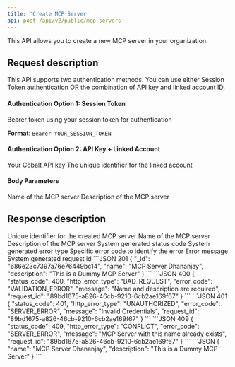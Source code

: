 ```yaml
---
title: 'Create MCP Server'
api: post /api/v2/public/mcp-servers
---
```


This API allows you to create a new MCP server in your organization.

## Request description

<Note>
This API supports two authentication methods. You can use either Session Token authentication OR the combination of API key and linked account ID.
</Note>

#### Authentication Option 1: Session Token
<ParamField header="Authorization" type="string" required>
  Bearer token using your session token for authentication
  
  **Format**: `Bearer YOUR_SESSION_TOKEN`
</ParamField>

#### Authentication Option 2: API Key + Linked Account
<ParamField header="x-api-key" type="string" required>
  Your Cobalt API key
</ParamField>

<ParamField header="linked_account_id" type="string" required>
  The unique identifier for the linked account
</ParamField>

#### Body Parameters
<ParamField body="name" type="string" required>
  Name of the MCP server
</ParamField>

<ParamField body="description" type="string" required>
  Description of the MCP server
</ParamField>

## Response description

<Tabs>
  <Tab title="201">
    <ResponseField name="_id" type="string">
      Unique identifier for the created MCP server
    </ResponseField>
    <ResponseField name="name" type="string">
      Name of the MCP server
    </ResponseField>
    <ResponseField name="description" type="string">
      Description of the MCP server
    </ResponseField>
  </Tab>
  <Tab title="Error">
    <ResponseField name="status_code" type="integer">
      System generated status code
    </ResponseField>
    <ResponseField name="http_error_type" type="string">
      System generated error type
    </ResponseField>
    <ResponseField name="error_code" type="string">
      Specific error code to identify the error
    </ResponseField>
    <ResponseField name="message" type="string">
      Error message
    </ResponseField>
    <ResponseField name="request_id" type="string">
      System generated request id
    </ResponseField>
  </Tab>
</Tabs>

<ResponseExample>
```JSON 201
{
    "_id": "686e23c7397a76e76449bc14",
    "name": "MCP Server Dhananjay",
    "description": "This is a Dummy MCP Server"
}
```
```JSON 400
{
    "status_code": 400,
    "http_error_type": "BAD_REQUEST",
    "error_code": "VALIDATION_ERROR",
    "message": "Name and description are required",
    "request_id": "89bd1675-a826-46cb-9210-6cb2ae169f67"
}
```
```JSON 401
{
    "status_code": 401,
    "http_error_type": "UNAUTHORIZED",
    "error_code": "SERVER_ERROR",
    "message": "Invalid Credentials",
    "request_id": "89bd1675-a826-46cb-9210-6cb2ae169f67"
}
```
```JSON 409
{
    "status_code": 409,
    "http_error_type": "CONFLICT",
    "error_code": "SERVER_ERROR",
    "message": "MCP Server with this name already exists",
    "request_id": "89bd1675-a826-46cb-9210-6cb2ae169f67"
}
```
</ResponseExample>

<RequestExample>
```JSON
{
    "name": "MCP Server Dhananjay",
    "description": "This is a Dummy MCP Server"
}
```
</RequestExample> 